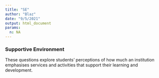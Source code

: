 ```yaml
---
title: "SE"
author: "Blaz"
date: "9/5/2021"
output: html_document
params:
  n: NA
---
```

### **Supportive Environment**

These questions explore students' perceptions of how much an institution emphasises services and activities that support their learning and development.

